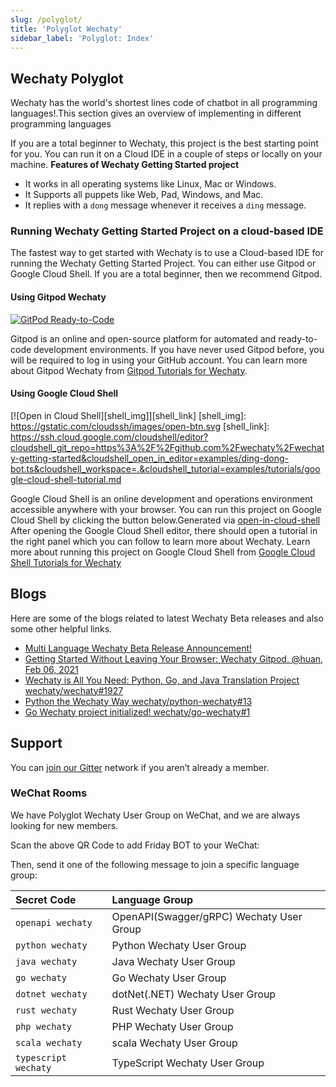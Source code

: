 ```yaml
---
slug: /polyglot/
title: 'Polyglot Wechaty'
sidebar_label: 'Polyglot: Index'
---
```


<!-- MDX import -->


<Badges />

<PolyglotTable />

## Wechaty Polyglot

Wechaty has the world's shortest lines code of chatbot in all programming languages!.This section gives an overview of implementing in different programming languages

If you are a total beginner to Wechaty, this project is the best starting point for you. You can run it on a Cloud IDE in a couple of steps or locally on your machine.
**Features of Wechaty Getting Started project**

* It works in all operating systems like Linux, Mac or Windows.
* It Supports all puppets like Web, Pad, Windows, and Mac.
* It replies with a `dong` message whenever it receives a `ding` message.

### Running Wechaty Getting Started Project on a cloud-based IDE

The fastest way to get started with Wechaty is to use a Cloud-based IDE for running the Wechaty Getting Started Project. You can either use Gitpod or Google Cloud Shell.
If you are a total beginner, then we recommend Gitpod.

#### Using Gitpod Wechaty

[![GitPod Ready-to-Code][gitpod_img]][gitpod_link]

[gitpod_img]: https://img.shields.io/badge/Gitpod-Ready--to--Code-blue?logo=gitpod
[gitpod_link]: https://gitpod.io/#https://github.com/wechaty/wechaty-getting-started

Gitpod is an online and open-source platform for automated and ready-to-code development environments. If you have never used Gitpod before, you will be required to log in using your GitHub account.
You can learn more about Gitpod  Wechaty from [Gitpod Tutorials for Wechaty](https://wechaty.js.org/docs/quick-start/running-on-gitpod).

#### Using Google Cloud Shell

[![Open in Cloud Shell][shell_img]][shell_link]
[shell_img]: https://gstatic.com/cloudssh/images/open-btn.svg
[shell_link]: https://ssh.cloud.google.com/cloudshell/editor?cloudshell_git_repo=https%3A%2F%2Fgithub.com%2Fwechaty%2Fwechaty-getting-started&cloudshell_open_in_editor=examples/ding-dong-bot.ts&cloudshell_workspace=.&cloudshell_tutorial=examples/tutorials/google-cloud-shell-tutorial.md

Google Cloud Shell is an online development and operations environment accessible anywhere with your browser. You can run this project on Google Cloud Shell by clicking the button below.Generated via [open-in-cloud-shell](https://cloud.google.com/shell/docs/open-in-cloud-shell)
After opening the Google Cloud Shell editor, there should open a tutorial in the right panel which you can follow to learn more about Wechaty.
Learn more about running this project on Google Cloud Shell from [Google Cloud Shell Tutorials for Wechaty](https://wechaty.js.org/docs/quick-start/running-on-google-cloud-shell)

## Blogs

Here are some of the blogs related to latest Wechaty Beta releases and also some other helpful links.

* [Multi Language Wechaty Beta Release Announcement!](https://wechaty.js.org/2020/06/19/multi-language-wechaty-beta-release/)
* [Getting Started Without Leaving Your Browser: Wechaty Gitpod, @huan, Feb 06, 2021](https://wechaty.js.org/2021/02/06/wechaty-getting-started-without-leave-your-browser/)
* [Wechaty is All You Need: Python, Go, and Java Translation Project wechaty/wechaty#1927](https://github.com/wechaty/wechaty/discussions/1927)
* [Python the Wechaty Way wechaty/python-wechaty#13](https://github.com/wechaty/python-wechaty/issues/13)
* [Go Wechaty project initialized! wechaty/go-wechaty#1](https://github.com/wechaty/go-wechaty/issues/1)

## Support

You can [join our Gitter](https://gitter.im/wechaty/wechaty) network if you aren’t already a member.

### WeChat Rooms

We have Polyglot Wechaty User Group on WeChat, and we are always looking for new members.


Scan the above QR Code to add Friday BOT to your WeChat:

<FridayQrCodeImage />

Then, send it one of the following message to join a specific language group:

| Secret Code | Language Group |
| :--- | :--- |
| `openapi wechaty` | OpenAPI(Swagger/gRPC) Wechaty User Group |
| `python wechaty` | Python Wechaty User Group |
| `java wechaty` | Java Wechaty User Group |
| `go wechaty` | Go Wechaty User Group |
| `dotnet wechaty` | dotNet(.NET) Wechaty User Group |
| `rust wechaty` | Rust Wechaty User Group |
| `php wechaty` | PHP Wechaty User Group |
| `scala wechaty` | scala Wechaty User Group |
| `typescript wechaty` | TypeScript Wechaty User Group |
